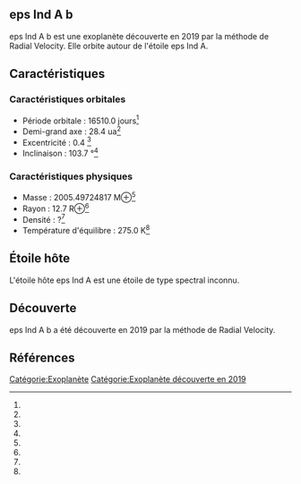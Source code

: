 == eps Ind A b ==

{{Infobox Exoplanète
| nom = eps Ind A b
| image = 
| légende = 
| étoile = eps Ind A
| constellation = 
| ascension_droite = 
| déclinaison = 
| distance = ?
| type_spectral = ?
| masse = 2005.49724817 M⊕<ref></ref>
| rayon = 12.7 R⊕<ref></ref>
| densité = ?<ref></ref>
| gravité = ?<ref></ref>
| température = 275.0 K<ref></ref>
| période = 16510.0 j<ref></ref>
| demi_grand_axe = 28.4 ua<ref></ref>
| excentricité = 0.4 <ref></ref>
| inclinaison = 103.7 °<ref></ref>
| méthode_découverte = Radial Velocity
| date_découverte = 2019
| statut = Confirmée
}}

eps Ind A b est une exoplanète découverte en 2019 par la méthode de Radial Velocity. Elle orbite autour de l'étoile eps Ind A.

== Caractéristiques ==

=== Caractéristiques orbitales ===
* Période orbitale : 16510.0 jours<ref></ref>
* Demi-grand axe : 28.4 ua<ref></ref>
* Excentricité : 0.4 <ref></ref>
* Inclinaison : 103.7 °<ref></ref>

=== Caractéristiques physiques ===
* Masse : 2005.49724817 M⊕<ref></ref>
* Rayon : 12.7 R⊕<ref></ref>
* Densité : ?<ref></ref>
* Température d'équilibre : 275.0 K<ref></ref>

== Étoile hôte ==

{{Infobox Étoile
| nom = eps Ind A
| image = 
| légende = 
| constellation = 
| ascension_droite = 
| déclinaison = 
| distance = ?
| type_spectral = ?
| magnitude_absolue = 
| magnitude_apparente = 
| masse = ?<ref></ref>
| rayon = ?<ref></ref>
| température = ?<ref></ref>
| métallicité = ?<ref></ref>
| âge = ?<ref></ref>
}}

L'étoile hôte eps Ind A est une étoile de type spectral inconnu.

== Découverte ==

eps Ind A b a été découverte en 2019 par la méthode de Radial Velocity.

== Références ==
<references />

[[Catégorie:Exoplanète]]
[[Catégorie:Exoplanète découverte en 2019]]
